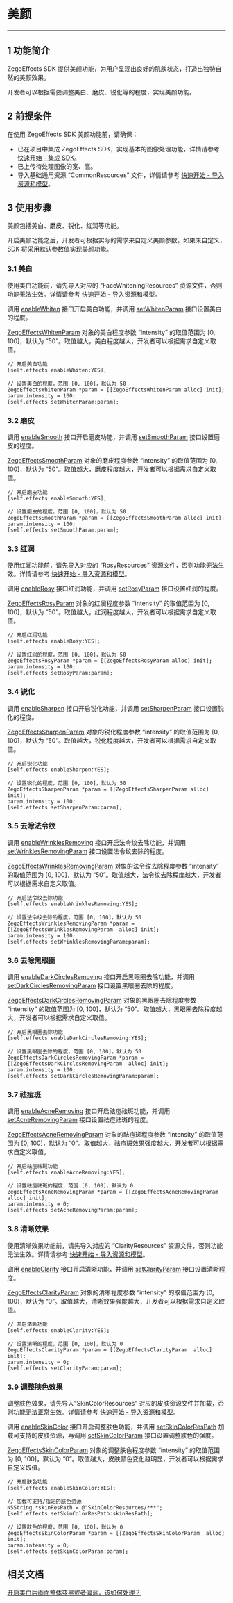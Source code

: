 # 美颜

- - -

## 1 功能简介

ZegoEffects SDK 提供美颜功能，为用户呈现出良好的肌肤状态，打造出独特自然的美颜效果。

开发者可以根据需要调整美白、磨皮、锐化等的程度，实现美颜功能。

## 2 前提条件

在使用 ZegoEffects SDK 美颜功能前，请确保：

- 已在项目中集成 ZegoEffects SDK，实现基本的图像处理功能，详情请参考 [快速开始 - 集成 SDK](!Quick_Starts/Integration)。
- 已上传待处理图像的宽、高。
- 导入基础通用资源 “CommonResources” 文件，详情请参考 [快速开始 - 导入资源和模型](!Quick_Starts/Import_Resources)。



## 3 使用步骤

美颜包括美白、磨皮、锐化、红润等功能。

开启美颜功能之后，开发者可根据实际的需求来自定义美颜参数。如果未自定义，SDK 将采用默认参数值实现美颜功能。

### 3.1 美白

<div class = 'mk-warning'>

使用美白功能前，请先导入对应的 “FaceWhiteningResources” 资源文件，否则功能无法生效。详情请参考 [快速开始 - 导入资源和模型](!Quick_Starts/Import_Resources)。
</div>

调用 [enableWhiten](@enableWhiten) 接口开启美白功能，并调用 [setWhitenParam](@setWhitenParam) 接口设置美白的程度。  

[ZegoEffectsWhitenParam](@-ZegoEffectsWhitenParam) 对象的美白程度参数 “intensity” 的取值范围为 [0, 100]，默认为 “50”。取值越大，美白程度越大，开发者可以根据需求自定义取值。

```objc
// 开启美白功能
[self.effects enableWhiten:YES];

// 设置美白的程度，范围 [0, 100]，默认为 50
ZegoEffectsWhitenParam *param = [[ZegoEffectsWhitenParam alloc] init];
param.intensity = 100;
[self.effects setWhitenParam:param];
```

### 3.2 磨皮

调用 [enableSmooth](@enableSmooth) 接口开启磨皮功能，并调用 [setSmoothParam](@setSmoothParam) 接口设置磨皮的程度。

[ZegoEffectsSmoothParam](@-ZegoEffectsSmoothParam) 对象的磨皮程度参数 “intensity” 的取值范围为 [0, 100]，默认为 “50”。取值越大，磨皮程度越大，开发者可以根据需求自定义取值。

```objc
// 开启磨皮功能
[self.effects enableSmooth:YES];

// 设置磨皮的程度，范围 [0, 100]，默认为 50
ZegoEffectsSmoothParam *param = [[ZegoEffectsSmoothParam alloc] init];
param.intensity = 100;
[self.effects setSmoothParam:param];
```


### 3.3 红润

<div class = 'mk-warning'>

使用红润功能前，请先导入对应的 “RosyResources” 资源文件，否则功能无法生效。详情请参考 [快速开始 - 导入资源和模型](!Quick_Starts/Import_Resources)。
</div>


调用 [enableRosy](@enableRosy) 接口红润功能，并调用 [setRosyParam](@setRosyParam) 接口设置红润的程度。  

[ZegoEffectsRosyParam](@-ZegoEffectsRosyParam) 对象的红润程度参数 “intensity” 的取值范围为 [0, 100]，默认为 “50”。取值越大，红润程度越大，开发者可以根据需求自定义取值。


```objc
// 开启红润功能
[self.effects enableRosy:YES];

// 设置红润的程度，范围 [0, 100]，默认为 50
ZegoEffectsRosyParam *param = [[ZegoEffectsRosyParam alloc] init];
param.intensity = 100;
[self.effects setRosyParam:param];
```


### 3.4 锐化

调用 [enableSharpen](@enableSharpen) 接口开启锐化功能，并调用 [setSharpenParam](@setSharpenParam) 接口设置锐化的程度。

[ZegoEffectsSharpenParam](@-ZegoEffectsSharpenParam) 对象的锐化程度参数 “intensity” 的取值范围为 [0, 100]，默认为 “50”。取值越大，锐化程度越大，开发者可以根据需求自定义取值。

```objc
// 开启锐化功能
[self.effects enableSharpen:YES];

// 设置锐化的程度，范围 [0, 100]，默认为 50
ZegoEffectsSharpenParam *param = [[ZegoEffectsSharpenParam alloc] init];
param.intensity = 100;
[self.effects setSharpenParam:param];
```

### 3.5 去除法令纹

调用 [enableWrinklesRemoving](@enableWrinklesRemoving) 接口开启法令纹去除功能，并调用 [setWrinklesRemovingParam](@setWrinklesRemovingParam) 接口设置法令纹去除的程度。

[ZegoEffectsWrinklesRemovingParam](@-ZegoEffectsWrinklesRemovingParam) 对象的法令纹去除程度参数 “intensity” 的取值范围为 [0, 100]，默认为 “50”。取值越大，法令纹去除程度越大，开发者可以根据需求自定义取值。

```objc
// 开启法令纹去除功能
[self.effects enableWrinklesRemoving:YES];

// 设置法令纹去除的程度，范围 [0, 100]，默认为 50
ZegoEffectsWrinklesRemovingParam *param = [[ZegoEffectsWrinklesRemovingParam  alloc] init];
param.intensity = 100;
[self.effects setWrinklesRemovingParam:param];
```

### 3.6 去除黑眼圈

调用 [enableDarkCirclesRemoving](@enableDarkCirclesRemoving) 接口开启黑眼圈去除功能，并调用 [setDarkCirclesRemovingParam](@setDarkCirclesRemovingParam) 接口设置黑眼圈去除的程度。

[ZegoEffectsDarkCirclesRemovingParam](@-ZegoEffectsDarkCirclesRemovingParam) 对象的黑眼圈去除程度参数 “intensity” 的取值范围为 [0, 100]，默认为 “50”。取值越大，黑眼圈去除程度越大，开发者可以根据需求自定义取值。

```objc
// 开启黑眼圈去除功能
[self.effects enableDarkCirclesRemoving:YES];

// 设置黑眼圈去除的程度，范围 [0, 100]，默认为 50
ZegoEffectsDarkCirclesRemovingParam *param = [[ZegoEffectsDarkCirclesRemovingParam  alloc] init];
param.intensity = 100;
[self.effects setDarkCirclesRemovingParam:param];
```

### 3.7 祛痘斑

调用 [enableAcneRemoving](@enableAcneRemoving) 接口开启祛痘祛斑功能，并调用 [setAcneRemovingParam](@setAcneRemovingParam) 接口设置祛痘祛斑的程度。

[ZegoEffectsAcneRemovingParam](@-ZegoEffectsAcneRemovingParam) 对象的祛痘斑程度参数 “intensity” 的取值范围为 [0, 100]，默认为 “0”。取值越大，祛痘斑效果强度越大，开发者可以根据需求自定义取值。

```objc
// 开启祛痘祛斑功能
[self.effects enableAcneRemoving:YES];

// 设置祛痘祛斑的程度，范围 [0, 100]，默认为 0
ZegoEffectsAcneRemovingParam *param = [[ZegoEffectsAcneRemovingParam  alloc] init];
param.intensity = 0;
[self.effects setAcneRemovingParam:param];
```

### 3.8 清晰效果

<div class = 'mk-warning'>

使用清晰效果功能前，请先导入对应的 “ClarityResources” 资源文件，否则功能无法生效。详情请参考 [快速开始 - 导入资源和模型](!Quick_Starts/Import_Resources)。
</div>

调用 [enableClarity](@enableClarity) 接口开启清晰功能，并调用 [setClarityParam](@setClarityParam) 
接口设置清晰程度。

[ZegoEffectsClarityParam](@-ZegoEffectsClarityParam) 对象的清晰程度参数 “intensity” 的取值范围为 [0, 100]，默认为 “0”。取值越大，清晰效果强度越大，开发者可以根据需求自定义取值。

```objc
// 开启清晰功能
[self.effects enableClarity:YES];

// 设置清晰的程度，范围 [0, 100]，默认为 0
ZegoEffectsClarityParam *param = [[ZegoEffectsClarityParam  alloc] init];
param.intensity = 0;
[self.effects setClarityParam:param];
```

### 3.9 调整肤色效果

<div class = 'mk-warning'>

调整肤色效果，请先导入“SkinColorResources” 对应的皮肤资源文件并加载，否则功能无法正常生效。详情请参考 [快速开始 - 导入资源和模型](!Quick_Starts/Import_Resources)。
</div>

调用 [enableSkinColor](@enableSkinColor) 接口开启调整肤色功能，并调用 [setSkinColorResPath](@setSkinColorResPath) 加载可支持的皮肤资源，再调用 [setSkinColorParam](@setSkinColorParam) 接口设置调整肤色的强度。

[ZegoEffectsSkinColorParam](@-ZegoEffectsSkinColorParam) 对象的调整肤色程度参数 “intensity” 的取值范围为 [0, 100]，默认为 “0”。取值越大，皮肤颜色变化越明显，开发者可以根据需求自定义取值。

```objc
// 开启肤色功能
[self.effects enableSkinColor:YES];

// 加载可支持/指定的肤色资源
NSString *skinResPath = @"SkinColorResources/***";
[self.effects setSkinColorResPath:skinResPath];

// 设置肤色的程度，范围 [0, 100]，默认为 0
ZegoEffectsSkinColorParam *param = [[ZegoEffectsSkinColorParam  alloc] init];
param.intensity = 0;
[self.effects setSkinColorParam:param];
```

## 相关文档

[开启美白后画面整体变黑或者偏蓝，该如何处理？](https://doc-zh.zego.im/faq/AI_Black_Blue)
